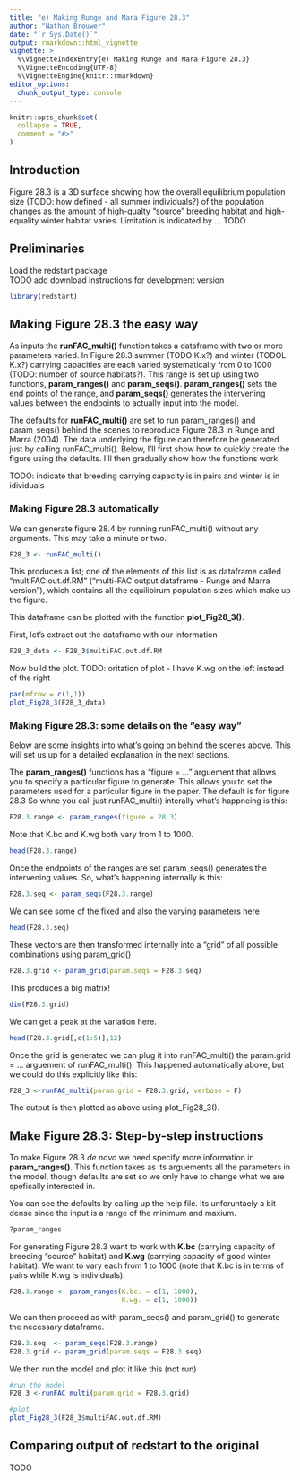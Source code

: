 ```yaml
---
title: "e) Making Runge and Mara Figure 28.3"
author: "Nathan Brouwer"
date: "`r Sys.Date()`"
output: rmarkdown::html_vignette
vignette: >
  %\VignetteIndexEntry{e) Making Runge and Mara Figure 28.3}
  %\VignetteEncoding{UTF-8}
  %\VignetteEngine{knitr::rmarkdown}
editor_options: 
  chunk_output_type: console
---
```


```r
knitr::opts_chunk$set(
  collapse = TRUE,
  comment = "#>"
)
```



## Introduction

Figure 28.3 is a 3D surface showing how the overall equilibrium population size (TODO: how defined - all summer individuals?) of the population changes as the amount of high-qualty "source" breeding habitat and high-equality winter habitat varies.  Limitation is indicated by ... TODO


## Preliminaries

Load the redstart package  
TODO add download instructions for development version

```r
library(redstart)
```


## Making Figure 28.3 the easy way


As inputs the **runFAC_multi()** function takes a dataframe with two or more parameters varied.  In Figure 28.3 summer (TODO K.x?) and winter (TODOL: K.x?) carrying capacities are each varied systematically from 0 to 1000 (TODO: number of source habitats?).  This range is set up using two functions,  **param_ranges()** and **param_seqs()**.  **param_ranges()** sets the end points of the range, and **param_seqs()** generates the intervening values between the endpoints to actually input into the model.

The defaults for **runFAC_multi()** are set to run param_ranges() and param_seqs() behind the scenes to reproduce Figure 28.3 in Runge and Marra (2004).  The data underlying the figure can therefore be generated just by calling runFAC_multi().  Below, I'll first show how to quickly create the figure using the defaults.  I'll then gradually show how the functions work.

TODO: indicate that breeding carrying capacity is in pairs and winter is in idividuals 

### Making Figure 28.3 automatically

We can generate figure 28.4 by running runFAC_multi() without any arguments.  This may take a minute or two.

```r
F28_3 <- runFAC_multi()
```

This produces a list; one of the elements of this list is as dataframe called "multiFAC.out.df.RM" ("multi-FAC output dataframe - Runge and Marra version"), which contains all the equilibirum population sizes which make up the figure.

This dataframe can be plotted with the function **plot_Fig28_3()**.  

First, let's extract out the dataframe with our information
```r
F28_3_data <- F28_3$multiFAC.out.df.RM
```

Now build the plot.
TODO: oritation of plot - I have K.wg on the left instead of the right
```r
par(mfrow = c(1,1))
plot_Fig28_3(F28_3_data)
```


### Making Figure 28.3: some details on the "easy way"

Below are some insights into what's going on behind the scenes above.  This will set us up for a detailed explanation in the next sections.

The **param_ranges()** functions has a "figure = ..." arguement that allows you to specify a particular figure to generate.  This allows you to set the parameters used for a particular figure in the paper.  The default is for figure 28.3  So whne you call just runFAC_multi() interally what's happneing is this:

```r
F28.3.range <- param_ranges(figure = 28.3)
```

Note that K.bc and K.wg both vary from 1 to 1000.
```r
head(F28.3.range)
```

Once the endpoints of the ranges are set param_seqs() generates the intervening values.  So, what's happening internally is this:

```r
F28.3.seq <- param_seqs(F28.3.range)
```

We can see some of the fixed and also the varying parameters here
```r
head(F28.3.seq)
```

These vectors are then transformed internally into a "grid" of all possible combinations using param_grid()
```r
F28.3.grid <- param_grid(param.seqs = F28.3.seq)
```

This produces a big matrix!
```r
dim(F28.3.grid)
```

We can get a peak at the variation here.
```r
head(F28.3.grid[,c(1:5)],12)
```

Once the grid is generated we can plug it into runFAC_multi() the param.grid = ... arguement of runFAC_multi().  This happened automatically above, but we could do this explicitly like this:
```r
F28_3 <-runFAC_multi(param.grid = F28.3.grid, verbose = F)
```

The output is then plotted as above using plot_Fig28_3().

## Make Figure 28.3: Step-by-step instructions

To make Figure 28.3 *de novo* we need specify more information in **param_ranges()**.  This function takes as its arguements all the parameters in the model, though defaults are set so we only have to change what we are spefically interested in.

You can see the defaults by calling up the help file.  Its unforuntaely a bit dense since the input is a range of the minimum and maxium.
```r
?param_ranges
```


For generating Figure 28.3 want to work with **K.bc** (carrying capacity of breeding "source" habitat) and **K.wg** (carrying capacity of good winter habitat).  We want to vary each from 1 to 1000 (note that K.bc is in terms of pairs while K.wg is individuals).

```r
F28.3.range <- param_ranges(K.bc. = c(1, 1000),
                            K.wg. = c(1, 1000))
```

We can then proceed as  with param_seqs() and param_grid() to generate the necessary dataframe.
```r
F28.3.seq  <- param_seqs(F28.3.range)
F28.3.grid <- param_grid(param.seqs = F28.3.seq)
```

We then run the model and plot it like this (not run)
```r
#run the model
F28_3 <-runFAC_multi(param.grid = F28.3.grid)

#plot
plot_Fig28_3(F28_3$multiFAC.out.df.RM)
```


## Comparing output of redstart to the original 

TODO
